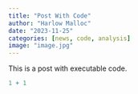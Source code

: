 ```yaml
---
title: "Post With Code"
author: "Harlow Malloc"
date: "2023-11-25"
categories: [news, code, analysis]
image: "image.jpg"
---
```


This is a post with executable code.

```r
1 + 1
```
